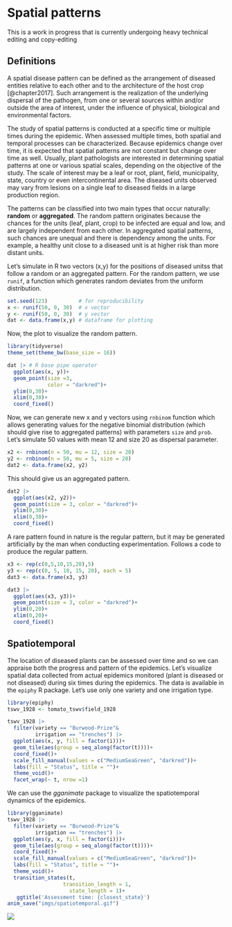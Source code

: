 # Spatial patterns

::: {.callout-note appearance="simple"}
This is a work in progress that is currently undergoing heavy technical editing and copy-editing
:::

## Definitions

A spatial disease pattern can be defined as the arrangement of diseased entities relative to each other and to the architecture of the host crop [@chapter2017]. Such arrangement is the realization of the underlying dispersal of the pathogen, from one or several sources within and/or outside the area of interest, under the influence of physical, biological and environmental factors.

The study of spatial patterns is conducted at a specific time or multiple times during the epidemic. When assessed multiple times, both spatial and temporal processes can be characterized. Because epidemics change over time, it is expected that spatial patterns are not constant but change over time as well. Usually, plant pathologists are interested in determining spatial patterns at one or various spatial scales, depending on the objective of the study. The scale of interest may be a leaf or root, plant, field, municipality, state, country or even intercontinental area. The diseased units observed may vary from lesions on a single leaf to diseased fields in a large production region.

The patterns can be classified into two main types that occur naturally: **random** or **aggregated**. The random pattern originates because the chances for the units (leaf, plant, crop) to be infected are equal and low, and are largely independent from each other. In aggregated spatial patterns, such chances are unequal and there is dependency among the units. For example, a healthy unit close to a diseased unit is at higher risk than more distant units.

Let's simulate in R two vectors (x,y) for the positions of diseased unitss that follow a random or an aggregated pattern. For the random pattern, we use `runif`, a function which generates random deviates from the uniform distribution.

```r
set.seed(123)          # for reproducibility
x <- runif(50, 0, 30)  # x vector
y <- runif(50, 0, 30)  # y vector
dat <- data.frame(x,y) # dataframe for plotting
```

Now, the plot to visualize the random pattern.

```r
library(tidyverse) 
theme_set(theme_bw(base_size = 16))

dat |> # R base pipe operator
  ggplot(aes(x, y))+
  geom_point(size =3, 
             color = "darkred")+
  ylim(0,30)+
  xlim(0,30)+
  coord_fixed()
```

Now, we can generate new x and y vectors using `rnbinom` function which allows generating values for the negative binomial distribution (which should give rise to aggregated patterns) with parameters `size` and `prob`. Let's simulate 50 values with mean 12 and size 20 as dispersal parameter.

```r
x2 <- rnbinom(n = 50, mu = 12, size = 20)
y2 <- rnbinom(n = 50, mu = 5, size = 20)
dat2 <- data.frame(x2, y2)
```

This should give us an aggregated pattern.

```r
dat2 |>
  ggplot(aes(x2, y2))+
  geom_point(size = 3, color = "darkred")+
  ylim(0,30)+
  xlim(0,30)+
  coord_fixed()
```

A rare pattern found in nature is the regular pattern, but it may be generated artificially by the man when conducting experimentation. Follows a code to produce the regular pattern.

```r
x3 <- rep(c(0,5,10,15,20),5) 
y3 <- rep(c(0, 5, 10, 15, 20), each = 5)
dat3 <- data.frame(x3, y3)

dat3 |>
  ggplot(aes(x3, y3))+
  geom_point(size = 3, color = "darkred")+
  ylim(0,20)+
  xlim(0,20)+
  coord_fixed()
```

## Spatiotemporal

The location of diseased plants can be assessed over time and so we can appraise both the progress and pattern of the epidemics. Let's visualize spatial data collected from actual epidemics monitored (plant is diseased or not diseased) during six times during the epidemics. The data is available in the `epiphy` R package. Let's use only one variety and one irrigation type.

```r
library(epiphy)
tswv_1928 <- tomato_tswv$field_1928

tswv_1928 |>
  filter(variety == "Burwood-Prize"&
         irrigation == "trenches") |> 
  ggplot(aes(x, y, fill = factor(i)))+
  geom_tile(aes(group = seq_along(factor(t))))+
  coord_fixed()+
  scale_fill_manual(values = c("MediumSeaGreen", "darkred"))+
  labs(fill = "Status", title = "")+
  theme_void()+
  facet_wrap(~ t, nrow =1)
```

We can use the *gganimate* package to visualize the spatiotemporal dynamics of the epidemics.

```r
library(gganimate)
tswv_1928 |>
  filter(variety == "Burwood-Prize"&
         irrigation == "trenches") |> 
  ggplot(aes(y, x, fill = factor(i)))+
  geom_tile(aes(group = seq_along(factor(t))))+
  coord_fixed()+
  scale_fill_manual(values = c("MediumSeaGreen", "darkred"))+
  labs(fill = "Status", title = "")+
  theme_void()+
  transition_states(t,
                  transition_length = 1,
                    state_length = 1)+
   ggtitle('Assessment time: {closest_state}')
anim_save("imgs/spatiotemporal.gif")
```

![](imgs/spatiotemporal.gif)
